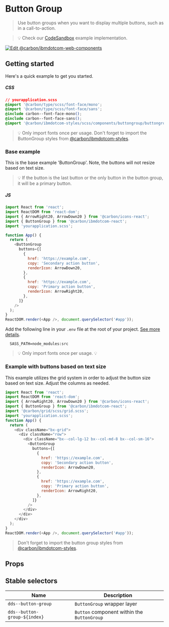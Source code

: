 
# Button Group

> Use button groups when you want to display multiple buttons, such as in a
> call-to-action.

> 💡 Check our
> [CodeSandbox](https://githubbox.com/carbon-design-system/carbon-for-ibm-dotcom/tree/master/packages/react/examples/codesandbox/components/ButtonGroup)
> example implementation.

[![Edit @carbon/ibmdotcom-web-components](https://codesandbox.io/static/img/play-codesandbox.svg)](https://githubbox.com/carbon-design-system/carbon-for-ibm-dotcom/tree/master/packages/react/examples/codesandbox/components/ButtonGroup)

## Getting started

Here's a quick example to get you started.

##### CSS

```css
// yourapplication.scss
@import '@carbon/type/scss/font-face/mono';
@import '@carbon/type/scss/font-face/sans';
@include carbon--font-face-mono();
@include carbon--font-face-sans();
@import '@carbon/ibmdotcom-styles/scss/components/buttongroup/buttongroup';
```

> 💡 Only import fonts once per usage. Don't forget to import the ButtonGroup
> styles from
> [@carbon/ibmdotcom-styles](https://github.com/carbon-design-system/carbon-for-ibm-dotcom/blob/master/packages/styles).

### Base example

This is the base example 'ButtonGroup'. Note, the buttons will not resize based
on text size.

> 💡 If the button is the last button or the only button in the button group, it
> will be a primary button.

##### JS

```javascript
import React from 'react';
import ReactDOM from 'react-dom';
import { ArrowRight20, ArrowDown20 } from '@carbon/icons-react';
import { ButtonGroup } from '@carbon/ibmdotcom-react';
import 'yourapplication.scss';

function App() {
  return (
    <ButtonGroup
      buttons={[
        {
          href: 'https://example.com',
          copy: 'Secondary action button',
          renderIcon: ArrowDown20,
        },
        {
          href: 'https://example.com',
          copy: 'Primary action button',
          renderIcon: ArrowRight20,
        },
      ]}
    />
  );
}
ReactDOM.render(<App />, document.querySelector('#app'));
```

Add the following line in your `.env` file at the root of your project.
[See more details](https://github.com/carbon-design-system/carbon-for-ibm-dotcom/tree/master/packages/styles#usage).

```
  SASS_PATH=node_modules:src
```

> 💡 Only import fonts once per usage. 💡

### Example with buttons based on text size

This example utilizes the grid system in order to adjust the button size based
on text size. Adjust the columns as needed.

```javascript
import React from 'react';
import ReactDOM from 'react-dom';
import { ArrowRight20, ArrowDown20 } from '@carbon/icons-react';
import { ButtonGroup } from '@carbon/ibmdotcom-react';
import '@carbon/grid/scss/grid.scss';
import 'yourapplication.scss';
function App() {
  return (
    <div className="bx-grid">
      <div className="row">
        <div className="bx--col-lg-12 bx--col-md-8 bx--col-sm-16">
          <ButtonGroup
            buttons={[
              {
                href: 'https://example.com',
                copy: 'Secondary action button',
                renderIcon: ArrowDown20,
              },
              {
                href: 'https://example.com',
                copy: 'Primary action button',
                renderIcon: ArrowRight20,
              },
            ]}
          />
        </div>
      </div>
    </div>
  );
}
ReactDOM.render(<App />, document.querySelector('#app'));
```

> Don't forget to import the button group styles from
> [@carbon/ibmdotcom-styles](https://github.com/carbon-design-system/carbon-for-ibm-dotcom/blob/master/packages/styles).

## Props

<Props of={ButtonGroup} />

## Stable selectors

| Name                         | Description                                 |
| ---------------------------- | ------------------------------------------- |
| `dds--button-group`          | `ButtonGroup` wrapper layer                 |
| `dds--button-group-${index}` | `Button` component within the `ButtonGroup` |

<Description markdown={contributing} />
